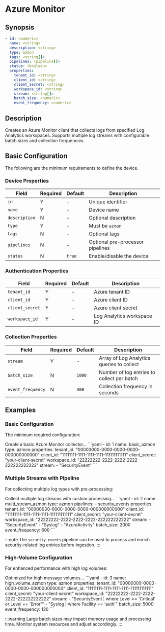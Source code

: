 # Azure Monitor

## Synopsis

```yaml
- id: <numeric>
  name: <string>
  description: <string>
  type: azmon
  tags: <string[]>
  pipelines: <pipeline[]>
  status: <boolean>
  properties:
    tenant_id: <string>
    client_id: <string>
    client_secret: <string>
    workspace_id: <string>
    stream: <string[]>
    batch_size: <numeric>
    event_frequency: <numeric>
```

## Description

Creates an Azure Monitor client that collects logs from specified Log Analytics workspaces. Supports multiple log streams with configurable batch sizes and collection frequencies.

## Basic Configuration

The following are the minimum requirements to define the device.

### Device Properties

|Field|Required|Default|Description|
|---|---|---|---|
|`id`|Y|-|Unique identifier|
|`name`|Y|-|Device name|
|`description`|N|-|Optional description|
|`type`|Y|-|Must be `azmon`|
|`tags`|N|-|Optional tags|
|`pipelines`|N|-|Optional pre-processor pipelines|
|`status`|N|`true`|Enable/disable the device|

### Authentication Properties

|Field|Required|Default|Description|
|---|---|---|---|
|`tenant_id`|Y|-|Azure tenant ID|
|`client_id`|Y|-|Azure client ID|
|`client_secret`|Y|-|Azure client secret|
|`workspace_id`|Y|-|Log Analytics workspace ID|

### Collection Properties

|Field|Required|Default|Description|
|---|---|---|---|
|`stream`|Y|-|Array of Log Analytics queries to collect|
|`batch_size`|N|`1000`|Number of log entries to collect per batch|
|`event_frequency`|N|`300`|Collection frequency in seconds|

## Examples

### Basic Configuration

The minimum required configuration:

<ExampleGrid>
  <CommentCol>
    Create a basic Azure Monitor collector...
  </CommentCol>
  <CodeCol>
    ```yaml
    - id: 1
      name: basic_azmon
      type: azmon
      properties:
        tenant_id: "00000000-0000-0000-0000-000000000000"
        client_id: "11111111-1111-1111-1111-111111111111"
        client_secret: "your-client-secret"
        workspace_id: "22222222-2222-2222-2222-222222222222"
        stream:
          - "SecurityEvent"
    ```
  </CodeCol>
</ExampleGrid>

### Multiple Streams with Pipeline

For collecting multiple log types with pre-processing:

<ExampleGrid>
  <CommentCol>
    Collect multiple log streams with custom processing...
  </CommentCol>
  <CodeCol>
    ```yaml
    - id: 2
      name: multi_stream_azmon
      type: azmon
      pipelines:
        - security_events
      properties:
        tenant_id: "00000000-0000-0000-0000-000000000000"
        client_id: "11111111-1111-1111-1111-111111111111"
        client_secret: "your-client-secret"
        workspace_id: "22222222-2222-2222-2222-222222222222"
        stream:
          - "SecurityEvent"
          - "Syslog"
          - "AzureActivity"
        batch_size: 2000
        event_frequency: 600
    ```
  </CodeCol>
</ExampleGrid>

:::note
The `security_events` pipeline can be used to process and enrich security-related log entries before ingestion.
:::

### High-Volume Configuration

For enhanced performance with high log volumes:

<ExampleGrid>
  <CommentCol>
    Optimized for high message volumes...
  </CommentCol>
  <CodeCol>
    ```yaml
    - id: 3
      name: high_volume_azmon
      type: azmon
      properties:
        tenant_id: "00000000-0000-0000-0000-000000000000"
        client_id: "11111111-1111-1111-1111-111111111111"
        client_secret: "your-client-secret"
        workspace_id: "22222222-2222-2222-2222-222222222222"
        stream:
          - "SecurityEvent | where Level == 'Critical' or Level == 'Error'"
          - "Syslog | where Facility == 'auth'"
        batch_size: 5000
        event_frequency: 120
    ```
  </CodeCol>
</ExampleGrid>

:::warning
Large batch sizes may impact memory usage and processing time. Monitor system resources and adjust accordingly.
:::
